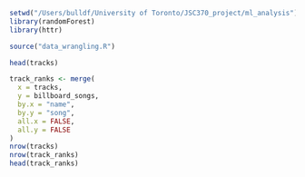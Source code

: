 
```r
setwd("/Users/bulldf/University of Toronto/JSC370_project/ml_analysis")
library(randomForest)
library(httr)
```

```r
source("data_wrangling.R")
```

```r
head(tracks)
```

```r
track_ranks <- merge(
  x = tracks,
  y = billboard_songs,
  by.x = "name",
  by.y = "song",
  all.x = FALSE,
  all.y = FALSE
)
nrow(tracks)
nrow(track_ranks)
head(track_ranks)
```
